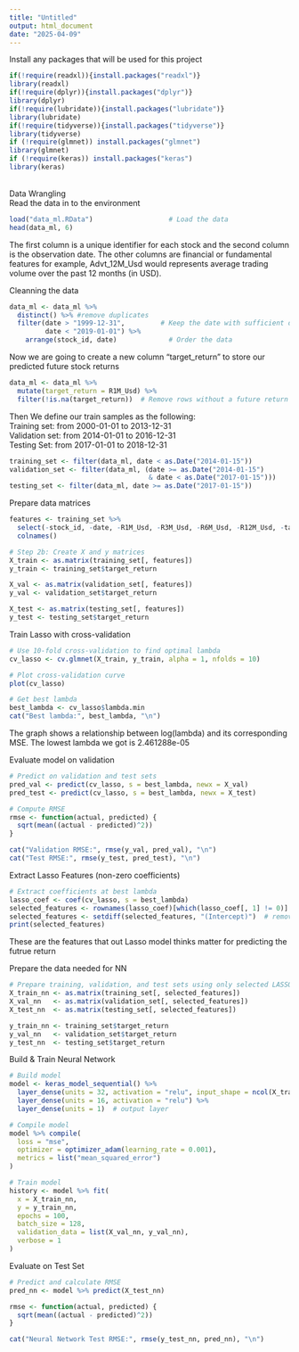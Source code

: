 ```yaml
---
title: "Untitled"
output: html_document
date: "2025-04-09"
---
```


Install any packages that will be used for this project
```r
if(!require(readxl)){install.packages("readxl")}
library(readxl)
if(!require(dplyr)){install.packages("dplyr")}
library(dplyr)
if(!require(lubridate)){install.packages("lubridate")}
library(lubridate)
if(!require(tidyverse)){install.packages("tidyverse")}
library(tidyverse)
if (!require(glmnet)) install.packages("glmnet")
library(glmnet)
if (!require(keras)) install.packages("keras")
library(keras)
```

\text{========================================================================}\
Data Wrangling\
Read the data in to the environment
```r
load("data_ml.RData")                   # Load the data
head(data_ml, 6)
```
The first column is a unique identifier for each stock and the second column is the observation date. The other columns are financial or fundamental features for example, Advt_12M_Usd would represents average trading volume over the past 12 months (in USD).\

Cleanning the data
```r
data_ml <- data_ml %>%
  distinct() %>% #remove duplicates
  filter(date > "1999-12-31",         # Keep the date with sufficient data points
         date < "2019-01-01") %>%
    arrange(stock_id, date)             # Order the data
```

Now we are going to create a new column "target_return" to store our predicted future stock returns
```r
data_ml <- data_ml %>%
  mutate(target_return = R1M_Usd) %>%
  filter(!is.na(target_return))  # Remove rows without a future return
```

Then We define our train samples as the following:\
Training set: from 2000-01-01 to 2013-12-31\
Validation set: from 2014-01-01 to 2016-12-31\
Testing Set: from 2017-01-01 to 2018-12-31\
```r
training_set <- filter(data_ml, date < as.Date("2014-01-15"))
validation_set <- filter(data_ml, (date >= as.Date("2014-01-15") 
                                   & date < as.Date("2017-01-15")))
testing_set <- filter(data_ml, date >= as.Date("2017-01-15"))
```

<!-- Scaling required? -->
Prepare data matrices
```r
features <- training_set %>%
  select(-stock_id, -date, -R1M_Usd, -R3M_Usd, -R6M_Usd, -R12M_Usd, -target_return) %>%
  colnames()

# Step 2b: Create X and y matrices
X_train <- as.matrix(training_set[, features])
y_train <- training_set$target_return

X_val <- as.matrix(validation_set[, features])
y_val <- validation_set$target_return

X_test <- as.matrix(testing_set[, features])
y_test <- testing_set$target_return
```

Train Lasso with cross-validation
```r
# Use 10-fold cross-validation to find optimal lambda
cv_lasso <- cv.glmnet(X_train, y_train, alpha = 1, nfolds = 10)

# Plot cross-validation curve
plot(cv_lasso)

# Get best lambda
best_lambda <- cv_lasso$lambda.min
cat("Best lambda:", best_lambda, "\n")

```
The graph shows a relationship between log(lambda) and its corresponding MSE. The lowest lambda we got is 2.461288e-05\


Evaluate model on validation
```r
# Predict on validation and test sets
pred_val <- predict(cv_lasso, s = best_lambda, newx = X_val)
pred_test <- predict(cv_lasso, s = best_lambda, newx = X_test)

# Compute RMSE
rmse <- function(actual, predicted) {
  sqrt(mean((actual - predicted)^2))
}

cat("Validation RMSE:", rmse(y_val, pred_val), "\n")
cat("Test RMSE:", rmse(y_test, pred_test), "\n")

```


Extract Lasso Features (non-zero coefficients)
```r
# Extract coefficients at best lambda
lasso_coef <- coef(cv_lasso, s = best_lambda)
selected_features <- rownames(lasso_coef)[which(lasso_coef[, 1] != 0)]
selected_features <- setdiff(selected_features, "(Intercept)")  # remove intercept
print(selected_features)

```
These are the features that out Lasso model thinks matter for predicting the futrue return

<!-- The output can inform factor construction for building portfolios -->


Prepare the data needed for NN
```r
# Prepare training, validation, and test sets using only selected LASSO features
X_train_nn <- as.matrix(training_set[, selected_features])
X_val_nn   <- as.matrix(validation_set[, selected_features])
X_test_nn  <- as.matrix(testing_set[, selected_features])

y_train_nn <- training_set$target_return
y_val_nn   <- validation_set$target_return
y_test_nn  <- testing_set$target_return

```

Build & Train Neural Network
```r
# Build model
model <- keras_model_sequential() %>%
  layer_dense(units = 32, activation = "relu", input_shape = ncol(X_train_nn)) %>%
  layer_dense(units = 16, activation = "relu") %>%
  layer_dense(units = 1)  # output layer

# Compile model
model %>% compile(
  loss = "mse",
  optimizer = optimizer_adam(learning_rate = 0.001),
  metrics = list("mean_squared_error")
)

# Train model
history <- model %>% fit(
  x = X_train_nn,
  y = y_train_nn,
  epochs = 100,
  batch_size = 128,
  validation_data = list(X_val_nn, y_val_nn),
  verbose = 1
)

```

Evaluate on Test Set
```r
# Predict and calculate RMSE
pred_nn <- model %>% predict(X_test_nn)

rmse <- function(actual, predicted) {
  sqrt(mean((actual - predicted)^2))
}

cat("Neural Network Test RMSE:", rmse(y_test_nn, pred_nn), "\n")

```

